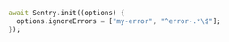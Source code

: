 ```dart {2}
await Sentry.init((options) {
  options.ignoreErrors = ["my-error", "^error-.*\$"];
});
```
